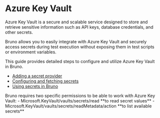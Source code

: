 

# Azure Key Vault<PremiumBadge />

Azure Key Vault is a secure and scalable service designed to store and retrieve sensitive information such as API keys, database credentials, and other secrets. 

Bruno allows you to easily integrate with Azure Key Vault and securely access secrets during test execution without exposing them in test scripts or environment variables. 

This guide provides detailed steps to configure and utilize Azure Key Vault in Bruno.

- [Adding a secret provider](/secrets-management/azure-key-vault/adding-a-secret-provider)
- [Configuring and fetching secrets](/secrets-management/azure-key-vault/configuring-and-fetching-secrets)
- [Using secrets in Bruno](./using-secrets)

<Callout type="info">
Bruno requires two specific permissions to be able to work with Azure Key Vault:
- Microsoft.KeyVault/vaults/secrets/read **to read secret values**
- Microsoft.KeyVault/vaults/secrets/readMetadata/action **to list available secrets**
</Callout>